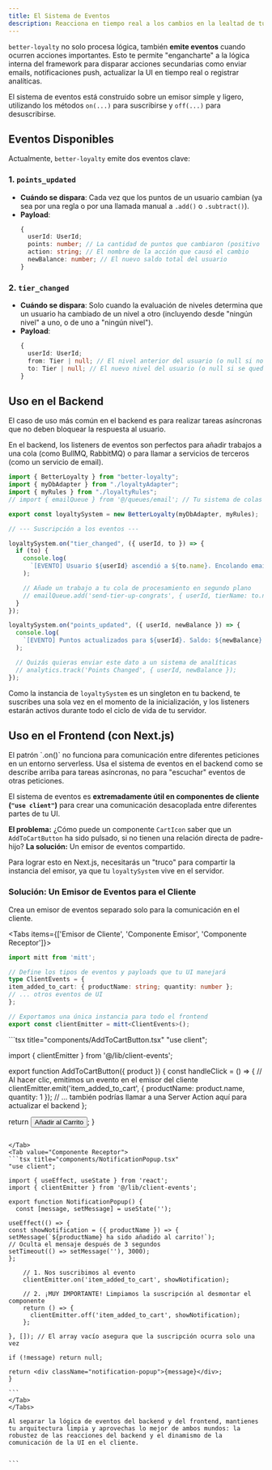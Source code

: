 ```yaml
---
title: El Sistema de Eventos
description: Reacciona en tiempo real a los cambios en la lealtad de tus usuarios para crear experiencias dinámicas.
---
```



`better-loyalty` no solo procesa lógica, también **emite eventos** cuando ocurren acciones importantes. Esto te permite "engancharte" a la lógica interna del framework para disparar acciones secundarias como enviar emails, notificaciones push, actualizar la UI en tiempo real o registrar analíticas.

El sistema de eventos está construido sobre un emisor simple y ligero, utilizando los métodos `on(...)` para suscribirse y `off(...)` para desuscribirse.

## Eventos Disponibles

Actualmente, `better-loyalty` emite dos eventos clave:

### 1. `points_updated`

- **Cuándo se dispara**: Cada vez que los puntos de un usuario cambian (ya sea por una regla o por una llamada manual a `.add()` o `.subtract()`).
- **Payload**:
  ```typescript
  {
    userId: UserId;
    points: number; // La cantidad de puntos que cambiaron (positivo o negativo)
    action: string; // El nombre de la acción que causó el cambio
    newBalance: number; // El nuevo saldo total del usuario
  }
  ```

### 2. `tier_changed`

- **Cuándo se dispara**: Solo cuando la evaluación de niveles determina que un usuario ha cambiado de un nivel a otro (incluyendo desde "ningún nivel" a uno, o de uno a "ningún nivel").
- **Payload**:
  ```typescript
  {
    userId: UserId;
    from: Tier | null; // El nivel anterior del usuario (o null si no tenía)
    to: Tier | null; // El nuevo nivel del usuario (o null si se quedó sin nivel)
  }
  ```

## Uso en el Backend

El caso de uso más común en el backend es para realizar tareas asíncronas que no deben bloquear la respuesta al usuario.

<Callout title="Arquitectura Recomendada">
  En el backend, los listeners de eventos son perfectos para añadir trabajos a
  una cola (como BullMQ, RabbitMQ) o para llamar a servicios de terceros (como
  un servicio de email).
</Callout>

```typescript title="lib/loyaltySystem.ts"
import { BetterLoyalty } from "better-loyalty";
import { myDbAdapter } from "./loyaltyAdapter";
import { myRules } from "./loyaltyRules";
// import { emailQueue } from '@/queues/email'; // Tu sistema de colas

export const loyaltySystem = new BetterLoyalty(myDbAdapter, myRules);

// --- Suscripción a los eventos ---

loyaltySystem.on("tier_changed", ({ userId, to }) => {
  if (to) {
    console.log(
      `[EVENTO] Usuario ${userId} ascendió a ${to.name}. Encolando email.`
    );

    // Añade un trabajo a tu cola de procesamiento en segundo plano
    // emailQueue.add('send-tier-up-congrats', { userId, tierName: to.name });
  }
});

loyaltySystem.on("points_updated", ({ userId, newBalance }) => {
  console.log(
    `[EVENTO] Puntos actualizados para ${userId}. Saldo: ${newBalance}.`
  );

  // Quizás quieras enviar este dato a un sistema de analíticas
  // analytics.track('Points Changed', { userId, newBalance });
});
```

Como la instancia de `loyaltySystem` es un singleton en tu backend, te suscribes una sola vez en el momento de la inicialización, y los listeners estarán activos durante todo el ciclo de vida de tu servidor.

## Uso en el Frontend (con Next.js)

<Callout type="warning" title="¡Cuidado en el Servidor!">
  El patrón `.on()` no funciona para comunicación entre diferentes peticiones en
  un entorno serverless. Usa el sistema de eventos en el backend como se
  describe arriba para tareas asíncronas, no para "escuchar" eventos de otras
  peticiones.
</Callout>

El sistema de eventos es **extremadamente útil en componentes de cliente (`"use client"`)** para crear una comunicación desacoplada entre diferentes partes de tu UI.

**El problema:** ¿Cómo puede un componente `CartIcon` saber que un `AddToCartButton` ha sido pulsado, si no tienen una relación directa de padre-hijo?
**La solución:** Un emisor de eventos compartido.

Para lograr esto en Next.js, necesitarás un "truco" para compartir la instancia del emisor, ya que tu `loyaltySystem` vive en el servidor.

### Solución: Un Emisor de Eventos para el Cliente

Crea un emisor de eventos separado solo para la comunicación en el cliente.

<Tabs items={['Emisor de Cliente', 'Componente Emisor', 'Componente Receptor']}>
<Tab value="Emisor de Cliente">
```typescript title="lib/client-events.ts"
import mitt from 'mitt';

// Define los tipos de eventos y payloads que tu UI manejará
type ClientEvents = {
item_added_to_cart: { productName: string; quantity: number };
// ... otros eventos de UI
};

// Exportamos una única instancia para todo el frontend
export const clientEmitter = mitt<ClientEvents>();

````
</Tab>
<Tab value="Componente Emisor">
```tsx title="components/AddToCartButton.tsx"
"use client";

import { clientEmitter } from '@/lib/client-events';

export function AddToCartButton({ product }) {
  const handleClick = () => {
    // Al hacer clic, emitimos un evento en el emisor del cliente
    clientEmitter.emit('item_added_to_cart', {
      productName: product.name,
      quantity: 1
    });
    // ... también podrías llamar a una Server Action aquí para actualizar el backend
  };

return <button onClick={handleClick}>Añadir al Carrito</button>;
}
````

</Tab>
<Tab value="Componente Receptor">
```tsx title="components/NotificationPopup.tsx"
"use client";

import { useEffect, useState } from 'react';
import { clientEmitter } from '@/lib/client-events';

export function NotificationPopup() {
  const [message, setMessage] = useState('');

useEffect(() => {
const showNotification = ({ productName }) => {
setMessage(`${productName} ha sido añadido al carrito!`);
// Oculta el mensaje después de 3 segundos
setTimeout(() => setMessage(''), 3000);
};

    // 1. Nos suscribimos al evento
    clientEmitter.on('item_added_to_cart', showNotification);

    // 2. ¡MUY IMPORTANTE! Limpiamos la suscripción al desmontar el componente
    return () => {
      clientEmitter.off('item_added_to_cart', showNotification);
    };

}, []); // El array vacío asegura que la suscripción ocurra solo una vez

if (!message) return null;

return <div className="notification-popup">{message}</div>;
}

```
</Tab>
</Tabs>

Al separar la lógica de eventos del backend y del frontend, mantienes tu arquitectura limpia y aprovechas lo mejor de ambos mundos: la robustez de las reacciones del backend y el dinamismo de la comunicación de la UI en el cliente.


```
